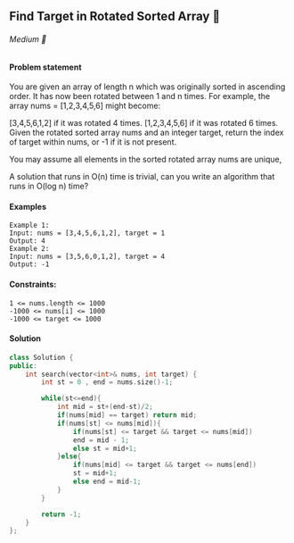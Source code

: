 ## Find Target in Rotated Sorted Array 🎯

###### Medium 🤨

#### Problem statement
You are given an array of length n which was originally sorted in ascending order. It has now been rotated between 1 and n times. For example, the array nums = [1,2,3,4,5,6] might become:

[3,4,5,6,1,2] if it was rotated 4 times.
[1,2,3,4,5,6] if it was rotated 6 times.
Given the rotated sorted array nums and an integer target, return the index of target within nums, or -1 if it is not present.

You may assume all elements in the sorted rotated array nums are unique,

A solution that runs in O(n) time is trivial, can you write an algorithm that runs in O(log n) time?
#### Examples
```
Example 1:
Input: nums = [3,4,5,6,1,2], target = 1
Output: 4
Example 2:
Input: nums = [3,5,6,0,1,2], target = 4
Output: -1
```
#### Constraints:
```
1 <= nums.length <= 1000
-1000 <= nums[i] <= 1000
-1000 <= target <= 1000
```

#### Solution
```cpp
class Solution {
public:
    int search(vector<int>& nums, int target) {
        int st = 0 , end = nums.size()-1;

        while(st<=end){
            int mid = st+(end-st)/2;
            if(nums[mid] == target) return mid;
            if(nums[st] <= nums[mid]){
                if(nums[st] <= target && target <= nums[mid])
                end = mid - 1;
                else st = mid+1;
            }else{
                if(nums[mid] <= target && target <= nums[end])
                st = mid+1;
                else end = mid-1;
            }
        }

        return -1;
    }
};
```